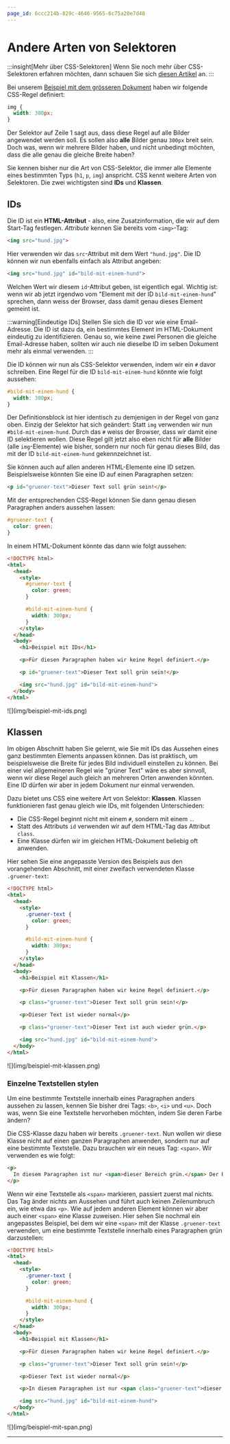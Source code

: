 ```yaml
---
page_id: 6ccc214b-829c-4646-9565-6c75a20e7d48
---
```


# Andere Arten von Selektoren
:::insight[Mehr über CSS-Selektoren]
Wenn Sie noch mehr über CSS-Selektoren erfahren möchten, dann schauen Sie sich [diesen Artikel](https://www.w3schools.com/css/css_selectors.asp) an.
:::

Bei unserem [Beispiel mit dem grösseren Dokument](Groesseres-Dokument-Stylen) haben wir folgende CSS-Regel definiert:

```css showLineNumbers
img {
  width: 300px;
}
```

Der Selektor auf Zeile 1 sagt aus, dass diese Regel auf alle Bilder angewendet werden soll. Es sollen also **alle** Bilder genau `300px` breit sein. Doch was, wenn wir mehrere Bilder haben, und nicht unbedingt möchten, dass die alle genau die gleiche Breite haben?

Sie kennen bisher nur die Art von CSS-Selektor, die immer alle Elemente eines bestimmten Typs (`h1`, `p`, `img`) anspricht. CSS kennt weitere Arten von Selektoren. Die zwei wichtigsten sind **IDs** und **Klassen**.

## IDs
Die ID ist ein **HTML-Attribut** - also, eine Zusatzinformation, die wir auf dem Start-Tag festlegen. _Attribute_ kennen Sie bereits vom `<img>`-Tag:
```html
<img src="hund.jpg">
```

Hier verwenden wir das `src`-Attribut mit dem Wert `"hund.jpg"`. Die ID können wir nun ebenfalls einfach als Attribut angeben:

```html
<img src="hund.jpg" id="bild-mit-einem-hund">
```

Welchen Wert wir diesem `id`-Attribut geben, ist eigentlich egal. Wichtig ist: wenn wir ab jetzt irgendwo vom "Element mit der ID `bild-mit-einem-hund`" sprechen, dann weiss der Browser, dass damit genau dieses Element gemeint ist.


:::warning[Eindeutige IDs]
Stellen Sie sich die ID vor wie eine Email-Adresse. Die ID ist dazu da, ein bestimmtes Element im HTML-Dokument eindeutig zu identifizieren. Genau so, wie keine zwei Personen die gleiche Email-Adresse haben, sollten wir auch nie dieselbe ID im selben Dokument mehr als einmal verwenden.
:::

Die ID können wir nun als CSS-Selektor verwenden, indem wir ein `#` davor schreiben. Eine Regel für die ID `bild-mit-einem-hund` könnte wie folgt aussehen:

```css showLineNumbers
#bild-mit-einem-hund {
  width: 300px;
}
```

Der Definitionsblock ist hier identisch zu demjenigen in der Regel von ganz oben. Einzig der Selektor hat sich geändert: Statt `img` verwenden wir nun `#bild-mit-einem-hund`. Durch das `#` weiss der Browser, dass wir damit eine ID selektieren wollen. Diese Regel gilt jetzt also eben nicht für **alle** Bilder (alle `img`-Elemente) wie bisher, sondern nur noch für genau dieses Bild, das mit der ID `bild-mit-einem-hund` gekennzeichnet ist.

Sie können auch auf allen anderen HTML-Elemente eine ID setzen. Beispielsweise könnten Sie eine ID auf einen Paragraphen setzen:

```html
<p id="gruener-text">Dieser Text soll grün sein!</p>
```

Mit der entsprechenden CSS-Regel können Sie dann genau diesen Paragraphen anders aussehen lassen:

```css showLineNumbers
#gruener-text {
  color: green;
}
```

In einem HTML-Dokument könnte das dann wie folgt aussehen:
```html showLineNumbers {5-7,9-11,19,21}
<!DOCTYPE html>
<html>
  <head>
    <style>
      #gruener-text {
        color: green;
      }

      #bild-mit-einem-hund {
        width: 300px;
      }
    </style>
  </head>
  <body>
    <h1>Beispiel mit IDs</h1>

    <p>Für diesen Paragraphen haben wir keine Regel definiert.</p>

    <p id="gruener-text">Dieser Text soll grün sein!</p>

    <img src="hund.jpg" id="bild-mit-einem-hund">
  </body>
</html>
```

<BrowserWindow url="C:\Benutzer\silas\Webseite\beispiel-mit-ids.html">
  ![](img/beispiel-mit-ids.png)
</BrowserWindow>

## Klassen
Im obigen Abschnitt haben Sie gelernt, wie Sie mit IDs das Aussehen eines ganz bestimmten Elements anpassen können. Das ist praktisch, um beispielsweise die Breite für jedes Bild individuell einstellen zu können. Bei einer viel allgemeineren Regel wie "grüner Text" wäre es aber sinnvoll, wenn wir diese Regel auch gleich an mehreren Orten anwenden könnten. Eine ID dürfen wir aber in jedem Dokument nur einmal verwenden.

Dazu bietet uns CSS eine weitere Art von Selektor: **Klassen**. Klassen funktionieren fast genau gleich wie IDs, mit folgenden Unterschieden:
- Die CSS-Regel beginnt nicht mit einem `#`, sondern mit einem `.`.
- Statt des Attributs `id` verwenden wir auf dem HTML-Tag das Attribut `class`.
- Eine Klasse dürfen wir im gleichen HTML-Dokument beliebig oft anwenden.

Hier sehen Sie eine angepasste Version des Beispiels aus den vorangehenden Abschnitt, mit einer zweifach verwendeten Klasse `.gruener-text`:
```html showLineNumbers {5-7,19,23}
<!DOCTYPE html>
<html>
  <head>
    <style>
      .gruener-text {
        color: green;
      }

      #bild-mit-einem-hund {
        width: 300px;
      }
    </style>
  </head>
  <body>
    <h1>Beispiel mit Klassen</h1>

    <p>Für diesen Paragraphen haben wir keine Regel definiert.</p>

    <p class="gruener-text">Dieser Text soll grün sein!</p>

    <p>Dieser Text ist wieder normal</p>

    <p class="gruener-text">Dieser Text ist auch wieder grün.</p>

    <img src="hund.jpg" id="bild-mit-einem-hund">
  </body>
</html>
```

<BrowserWindow url="C:\Benutzer\silas\Webseite\beispiel-mit-klassen.html">
  ![](img/beispiel-mit-klassen.png)
</BrowserWindow>

### Einzelne Textstellen stylen
Um eine bestimmte Textstelle innerhalb eines Paragraphen anders aussehen zu lassen, kennen Sie bisher drei Tags: `<b>`, `<i>` und `<u>`. Doch was, wenn Sie eine Textstelle hervorheben möchten, indem Sie deren Farbe ändern?

Die CSS-Klasse dazu haben wir bereits `.gruener-text`. Nun wollen wir diese Klasse nicht auf einen ganzen Paragraphen anwenden, sondern nur auf eine bestimmte Textstelle. Dazu brauchen wir ein neues Tag: `<span>`. Wir verwenden es wie folgt:

```html showLineNumbers {2}
<p>
  In diesem Paragraphen ist nur <span>dieser Bereich grün.</span> Der Rest ist schwarz.
</p>
```

Wenn wir eine Textstelle als `<span>` markieren, passiert zuerst mal nichts. Das Tag änder nichts am Aussehen und führt auch keinen Zeilenumbruch ein, wie etwa das `<p>`. Wie auf jedem anderen Element können wir aber auch einer `<span>` eine Klasse zuweisen. Hier sehen Sie nochmal ein angepasstes Beispiel, bei dem wir eine `<span>` mit der Klasse `.gruener-text` verwenden, um eine bestimmte Textstelle innerhalb eines Paragraphen grün darzustellen:

```html showLineNumbers {23}
<!DOCTYPE html>
<html>
  <head>
    <style>
      .gruener-text {
        color: green;
      }

      #bild-mit-einem-hund {
        width: 300px;
      }
    </style>
  </head>
  <body>
    <h1>Beispiel mit Klassen</h1>

    <p>Für diesen Paragraphen haben wir keine Regel definiert.</p>

    <p class="gruener-text">Dieser Text soll grün sein!</p>

    <p>Dieser Text ist wieder normal</p>

    <p>In diesem Paragraphen ist nur <span class="gruener-text">dieser Bereich grün.</span> Der Rest ist schwarz.</p>

    <img src="hund.jpg" id="bild-mit-einem-hund">
  </body>
</html>
```

<BrowserWindow url="C:\Benutzer\silas\Webseite\beispiel-mit-klassen.html">
  ![](img/beispiel-mit-span.png)
</BrowserWindow>

---
